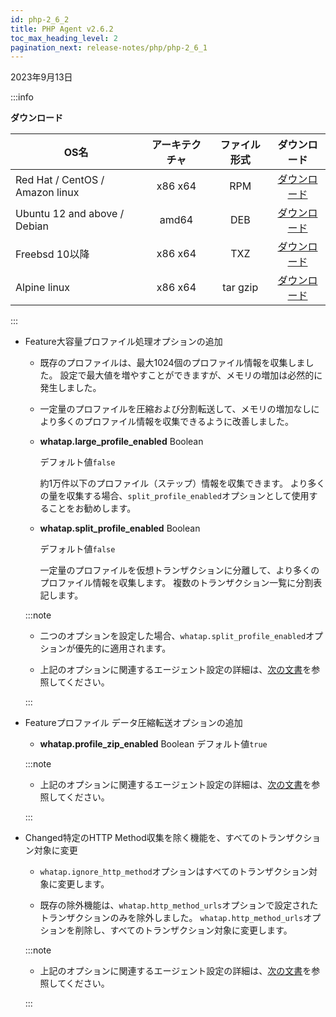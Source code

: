```yaml
---
id: php-2_6_2
title: PHP Agent v2.6.2
toc_max_heading_level: 2
pagination_next: release-notes/php/php-2_6_1
---
```


2023年9月13日

:::info

**ダウンロード**

| OS名                             | アーキテクチャ |  ファイル形式  |                                    ダウンロード                                    |
| ------------------------------- | :-----: | :------: | :--------------------------------------------------------------------------: |
| Red Hat / CentOS / Amazon linux | x86 x64 |    RPM   | [ダウンロード](https://repo.whatap.io/centos/6/x86_64/whatap-php-2.6-2.x86_64.rpm) |
| Ubuntu 12 and above / Debian    |  amd64  |    DEB   |  [ダウンロード](https://repo.whatap.io/debian/unstable/whatap-php_2.6.2_amd64.deb) |
| Freebsd 10以降                    | x86 x64 |    TXZ   |       [ダウンロード](https://repo.whatap.io/freebsd/10/whatap-php-2.6.2.txz)       |
| Alpine linux                    | x86 x64 | tar gzip |    [ダウンロード](https://repo.whatap.io/alpine/x86_64/whatap-php-2.6.2.tar.gz)    |

:::

- <Status>Feature</Status>大容量プロファイル処理オプションの追加

  - 既存のプロファイルは、最大1024個のプロファイル情報を収集しました。 設定で最大値を増やすことができますが、メモリの増加は必然的に発生しました。

  - 一定量のプロファイルを圧縮および分割転送して、メモリの増加なしにより多くのプロファイル情報を収集できるように改善しました。

  - **whatap.large_profile_enabled** <span class='type'>Boolean</span>

    デフォルト値`false`

    約1万件以下のプロファイル（ステップ）情報を収集できます。 より多くの量を収集する場合、`split_profile_enabled`オプションとして使用することをお勧めします。

  - **whatap.split_profile_enabled** <span class='type'>Boolean</span>

    デフォルト値`false`

    一定量のプロファイルを仮想トランザクションに分離して、より多くのプロファイル情報を収集します。 複数のトランザクション一覧に分割表記します。

  :::note

  - 二つのオプションを設定した場合、`whatap.split_profile_enabled`オプションが優先的に適用されます。

  - 上記のオプションに関連するエージェント設定の詳細は、[次の文書](../../php/agent-transaction#php-trs-trc)を参照してください。

  :::

- <Status>Feature</Status>プロファイル データ圧縮転送オプションの追加

  - **whatap.profile_zip_enabled** <span class='type'>Boolean</span> デフォルト値`true`

  :::note 

  - 上記のオプションに関連するエージェント設定の詳細は、[次の文書](../../php/agent-transaction#php-trs-trc)を参照してください。

  :::

- <Status>Changed</Status>特定のHTTP Method収集を除く機能を、すべてのトランザクション対象に変更

  - `whatap.ignore_http_method`オプションはすべてのトランザクション対象に変更します。

  - 既存の除外機能は、`whatap.http_method_urls`オプションで設定されたトランザクションのみを除外しました。 `whatap.http_method_urls`オプションを削除し、すべてのトランザクション対象に変更します。

  :::note

  - 上記のオプションに関連するエージェント設定の詳細は、[次の文書](../../php/agent-transaction#php-track-http-trs)を参照してください。

  :::
